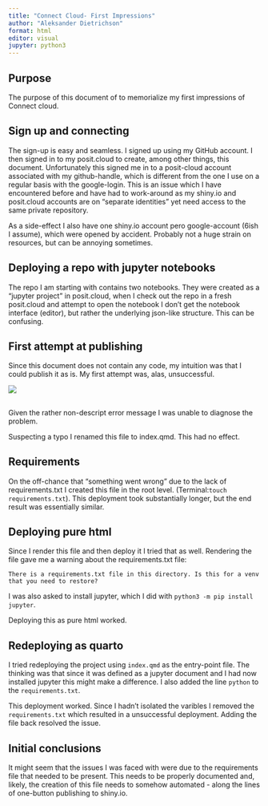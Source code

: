 ```yaml
---
title: "Connect Cloud- First Impressions"
author: "Aleksander Dietrichson"
format: html
editor: visual
jupyter: python3
---
```


## Purpose

The purpose of this document of to memorialize my first impressions of Connect cloud.

## Sign up and connecting

The sign-up is easy and seamless. I signed up using my GitHub account. I then signed in to my posit.cloud to create, among other things, this document. Unfortunately this signed me in to a posit-cloud account associated with my github-handle, which is different from the one I use on a regular basis with the google-login. This is an issue which I have encountered before and have had to work-around as my shiny.io and posit.cloud accounts are on "separate identities" yet need access to the same private repository.

As a side-effect I also have one shiny.io account pero google-account (6ish I assume), which were opened by accident. Probably not a huge strain on resources, but can be annoying sometimes.

## Deploying a repo with jupyter notebooks

The repo I am starting with contains two notebooks. They were created as a "jupyter project" in posit.cloud, when I check out the repo in a fresh posit.cloud and attempt to open the notebook I don't get the notebook interface (editor), but rather the underlying json-like structure. This can be confusing.

## First attempt at publishing

Since this document does not contain any code, my intuition was that I could publish it as is. My first attempt was, alas, unsuccessful.

![](images/Screenshot 2024-04-01 09.40.20.png)

## 

Given the rather non-descript error message I was unable to diagnose the problem.

Suspecting a typo I renamed this file to index.qmd. This had no effect.

## Requirements

On the off-chance that "something went wrong" due to the lack of requirements.txt I created this file in the root level. (Terminal:`touch requirements.txt`). This deployment took substantially longer, but the end result was essentially similar.

## Deploying pure html

Since I render this file and then deploy it I tried that as well. Rendering the file gave me a warning about the requirements.txt file:

```         
There is a requirements.txt file in this directory. Is this for a venv that you need to restore?
```

I was also asked to install jupyter, which I did with `python3 -m pip install jupyter`.

Deploying this as pure html worked.

## Redeploying as quarto

I tried redeploying the project using `index.qmd` as the entry-point file. The thinking was that since it was defined as a jupyter document and I had now installed jupyter this might make a difference. I also added the line `python` to the `requirements.txt`.

This deployment worked. Since I hadn't isolated the varibles I removed the `requirements.txt` which resulted in a unsuccessful deployment. Adding the file back resolved the issue.

## Initial conclusions

It might seem that the issues I was faced with were due to the requirements file that needed to be present. This needs to be properly documented and, likely, the creation of this file needs to somehow automated - along the lines of one-button publishing to shiny.io.
